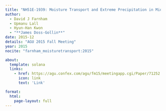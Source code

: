 ```yaml
---
title: "NH51E-1939: Moisture Transport and Extreme Precipitation in Mid-Latitudes"
author:
  - David J Farnham
  - Upmanu Lall
  - Hyun-Han Kwon
  - "**James Doss-Gollin**"
date: 2015-12
details: "AGU 2015 Fall Meeting"
year: 2015
nocite: "farnham_moisturetransport:2015"

about:
  template: solana
  links:
    - href: https://agu.confex.com/agu/fm15/meetingapp.cgi/Paper/71252
      icon: link
      text: 'Link'

format:
  html:
    page-layout: full
---
```


:::{#bibliography}
:::